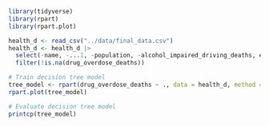 ```r
library(tidyverse)
library(rpart)
library(rpart.plot)
```


```r
health_d <- read_csv("../data/final_data.csv")
health_d <- health_d |> 
  select(-name, -...1, -population, -alcohol_impaired_driving_deaths, excessive_drinking) |> 
  filter(!is.na(drug_overdose_deaths))
```


```r
# Train decision tree model
tree_model <- rpart(drug_overdose_deaths ~ ., data = health_d, method = "anova")
rpart.plot(tree_model)

# Evaluate decision tree model
printcp(tree_model)
```

